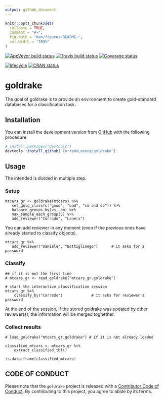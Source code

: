 ```yaml
---
output: github_document
---
```


<!-- README.md is generated from README.Rmd. Please edit that file -->

```r
knitr::opts_chunk$set(
  collapse = TRUE,
  comment = "#>",
  fig.path = "man/figures/README-",
  out.width = "100%"
)
```

[![AppVeyor build status](https://ci.appveyor.com/api/projects/status/github/CorradoLanera/goldrake?branch=master&svg=true)](https://ci.appveyor.com/project/CorradoLanera/goldrake)
[![Travis build status](https://travis-ci.org/CorradoLanera/goldrake.svg?branch=master)](https://travis-ci.org/CorradoLanera/goldrake)
[![Coverage status](https://codecov.io/gh/CorradoLanera/goldrake/branch/master/graph/badge.svg)](https://codecov.io/github/CorradoLanera/goldrake?branch=master)

[![lifecycle](https://img.shields.io/badge/lifecycle-maturing-blue.svg)](https://www.tidyverse.org/lifecycle/#maturing)
[![CRAN status](https://www.r-pkg.org/badges/version/goldrake)](https://cran.r-project.org/package=goldrake)

# goldrake

The goal of goldrake is to provide an environment to create
gold-standard databases for a classification task.


## Installation

You can install the development version from
[GitHub](https://github.com/) with the following procedure:

```r
# install.packages("devtools")
devtools::install_github("CorradoLanera/goldrake")
```

## Usage

The intended is divided in multiple step.

### Setup

```
mtcars_gr <- goldrake(mtcars) %>% 
   set_gold_class(c("good", "bad", "so and so")) %>% 
   balance_groups_by(vs, am) %>% 
   max_sample_each_group(5) %>% 
   add_reviewer("Corrado", "Lanera")
```

You can add reviewer in any moment (even if the previous ones have 
already started to classify objects).

```
mtcars_gr %>% 
   add_reviewer("Daniele", "Bottigliengo")      # it asks for a password
```



### Classify

```
## if it is not the first time
# mtcars_gr <- read_goldrake("mtcars_gr.goldrake")

# start the interactive classification session 
mtcars_gr %>% 
    classify_by("Corrado")             # it asks for reviewer's password
```

At the end of the session, if the stored goldrake was updated by other
reviewer(s), the information will be merged toghether.

### Collect results

```
# load_goldrake("mtcars_gr.goldrake") # if it is not already loaded

classified_mtcars <- mtcars_gr %>% 
    extract_classified_tbl()

is.data.frame(classified_mtcars)
```




## CODE OF CONDUCT
Please note that the `goldrake` project is released with a
[Contributor Code of Conduct](.github/CODE_OF_CONDUCT.md).
By contributing to this project, you agree to abide by its terms.
